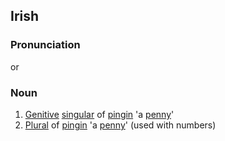 ==Irish==
===Pronunciation===
{{IPA|[ˈp&#690;iŋ&#690;ən&#690;ə]}} or {{IPA|[p&#690;iːn&#690;ə]}}
===Noun===
#[[Genitive]] [[singular]] of [[pingin]] 'a [[penny]]'
#[[Plural]] of [[pingin]] 'a [[penny]]' (used with numbers)